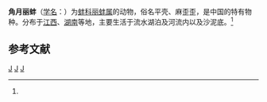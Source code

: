 {{Speciesbox
| taxon = Lamprotula cornuumlunae
| binomial_authority = (Heude, 1883)<ref name='id11285'>{{cite web| url =http://www.bioinfo.cn/db05/BjdwSpecies.php?action=view&id=11285| title =角月丽蚌| work =《中国动物物种编目数据库》| publisher =中国科学院微生物研究所| author =中国科学院动物研究所| accessdate =2009-04-28| deadurl =yes| archiveurl =https://web.archive.org/web/20160305030307/http://www.bioinfo.cn/db05/BjdwSpecies.php?action=view&id=11285| archivedate =2016-03-05}}</ref>
}}

'''角月丽蚌'''（[[学名|学名]]：{{lang|la|''Lamprotula cornuumlunae''}}）为[[蚌科|蚌科]][[丽蚌属|丽蚌属]]的动物，俗名平壳、麻歪歪，是中国的特有物种。分布于[[江西|江西]]、[[湖南|湖南]]等地，主要生活于流水湖泊及河流内以及沙泥底。<ref name='id11285'/>

== 参考文献 ==
{{reflist}}

{{taxonbar}}
[[Category:_1883年描述的动物|J]]
[[Category:中国特有软体动物|J]]
[[Category:丽蚌属|J]]